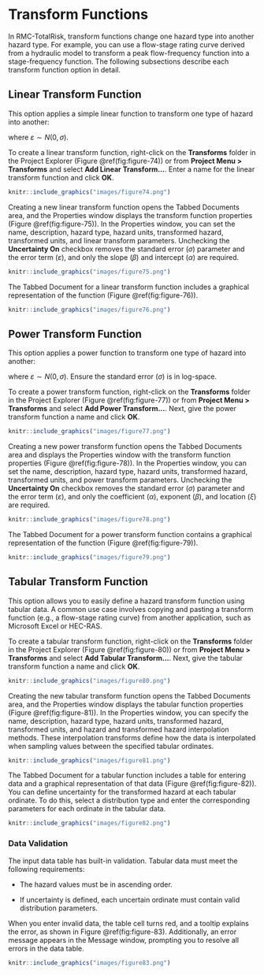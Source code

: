 # Transform Functions

In RMC-TotalRisk, transform functions change one hazard type into another hazard type. For example, you can use a flow-stage rating curve derived from a hydraulic model to transform a peak flow-frequency function into a stage-frequency function. The following subsections describe each transform function option in detail.

## Linear Transform Function

This option applies a simple linear function to transform one type of hazard into another:

\begin{equation}
    Y = \alpha + \beta X + \varepsilon
    (\#eq:linear)
\end{equation}

where $\varepsilon \sim N(0, \sigma)$.

To create a linear transform function, right-click on the **Transforms** folder in the Project Explorer (Figure \@ref(fig:figure-74)) or from **Project Menu > Transforms** and select **Add Linear Transform...**. Enter a name for the linear transform function and click **OK**.

```r
knitr::include_graphics("images/figure74.png")
```

Creating a new linear transform function opens the Tabbed Documents area, and the Properties window displays the transform function properties (Figure \@ref(fig:figure-75)). In the Properties window, you can set the name, description, hazard type, hazard units, transformed hazard, transformed units, and linear transform parameters. Unchecking the **Uncertainty On** checkbox removes the standard error ($\sigma$) parameter and the error term ($\varepsilon$), and only the slope ($\beta$) and intercept ($\alpha$) are required.

```r
knitr::include_graphics("images/figure75.png")
```

The Tabbed Document for a linear transform function includes a graphical representation of the function (Figure \@ref(fig:figure-76)).

```r
knitr::include_graphics("images/figure76.png")
```

## Power Transform Function

This option applies a power function to transform one type of hazard into another: 

\begin{equation}
    Y = \left[ \alpha (X - \xi)^\beta \right] \cdot \varepsilon
    (\#eq:power)
\end{equation}

where $\varepsilon \sim N(0, \sigma)$. Ensure the standard error ($\sigma$) is in log-space.

To create a power transform function, right-click on the **Transforms** folder in the Project Explorer (Figure \@ref(fig:figure-77)) or from **Project Menu > Transforms** and select **Add Power Transform…**. Next, give the power transform function a name and click **OK**. 

```r
knitr::include_graphics("images/figure77.png")
```

Creating a new power transform function opens the Tabbed Documents area and displays the Properties window with the transform function properties (Figure \@ref(fig:figure-78)). In the Properties window, you can set the name, description, hazard type, hazard units, transformed hazard, transformed units, and power transform parameters. Unchecking the **Uncertainty On** checkbox removes the standard error ($\sigma$) parameter and the error term ($\varepsilon$), and only the coefficient ($\alpha$), exponent ($\beta$), and location ($\xi$) are required.

```r
knitr::include_graphics("images/figure78.png")
```

The Tabbed Document for a power transform function contains a graphical representation of the function (Figure \@ref(fig:figure-79)).

```r
knitr::include_graphics("images/figure79.png")
```

## Tabular Transform Function

This option allows you to easily define a hazard transform function using tabular data. A common use case involves copying and pasting a transform function (e.g., a flow-stage rating curve) from another application, such as Microsoft Excel or HEC-RAS. 

To create a tabular transform function, right-click on the **Transforms** folder in the Project Explorer (Figure \@ref(fig:figure-80)) or from **Project Menu > Transforms** and select **Add Tabular Transform…**. Next, give the tabular transform function a name and click **OK**.

```r
knitr::include_graphics("images/figure80.png")
```

Creating the new tabular transform function opens the Tabbed Documents area, and the Properties window displays the tabular function properties (Figure \@ref(fig:figure-81)). In the Properties window, you can specify the name, description, hazard type, hazard units, transformed hazard, transformed units, and hazard and transformed hazard interpolation methods. These interpolation transforms define how the data is interpolated when sampling values between the specified tabular ordinates. 

```r
knitr::include_graphics("images/figure81.png")
```

The Tabbed Document for a tabular function includes a table for entering data and a graphical representation of that data (Figure \@ref(fig:figure-82)). You can define uncertainty for the transformed hazard at each tabular ordinate. To do this, select a distribution type and enter the corresponding parameters for each ordinate in the tabular data. 

```r
knitr::include_graphics("images/figure82.png")
```

### Data Validation

The input data table has built-in validation. Tabular data must meet the following requirements:

- The hazard values must be in ascending order.

-	If uncertainty is defined, each uncertain ordinate must contain valid distribution parameters.

When you enter invalid data, the table cell turns red, and a tooltip explains the error, as shown in Figure \@ref(fig:figure-83). Additionally, an error message appears in the Message window, prompting you to resolve all errors in the data table. 

```r
knitr::include_graphics("images/figure83.png")
```

